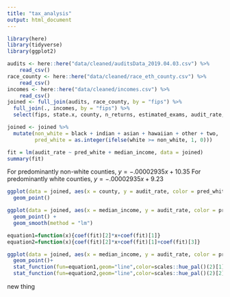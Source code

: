 ```yaml
---
title: "tax_analysis"
output: html_document
---
```


```r
library(here)
library(tidyverse)
library(ggplot2)
```

```r
audits <- here::here("data/cleaned/auditsData_2019.04.03.csv") %>%
    read_csv()
race_county <- here::here("data/cleaned/race_eth_county.csv") %>%
    read_csv()
incomes <- here::here("data/cleaned/incomes.csv") %>%
    read_csv()
joined <- full_join(audits, race_county, by = "fips") %>%
  full_join(., incomes, by = "fips") %>% 
  select(fips, state.x, county, n_returns, estimated_exams, audit_rate, white, black, indian, asian, hawaiian, other, two, non_his, hispanic, median_income) 
```

```r
joined <- joined %>%
  mutate(non_white = black + indian + asian + hawaiian + other + two, 
         pred_white = as.integer(ifelse(white >= non_white, 1, 0)))
```


```r
fit = lm(audit_rate ~ pred_white + median_income, data = joined)
summary(fit)
```
For predominantly non-white counties, $y = -.00002935x + 10.35$
For predominantly white counties, $y = -.00002935x + 9.23$

```r
ggplot(data = joined, aes(x = county, y = audit_rate, color = pred_white)) +
  geom_point() 
```

```r
ggplot(data = joined, aes(x = median_income, y = audit_rate, color = pred_white)) +
  geom_point() + 
  geom_smooth(method = "lm")
```


```r
equation1=function(x){coef(fit)[2]*x+coef(fit)[1]}
equation2=function(x){coef(fit)[2]*x+coef(fit)[1]+coef(fit)[3]}

ggplot(data = joined, aes(x = median_income, y = audit_rate, color = pred_white)) +
  geom_point()+
  stat_function(fun=equation1,geom="line",color=scales::hue_pal()(2)[1])+
  stat_function(fun=equation2,geom="line",color=scales::hue_pal()(2)[2])
```




new thing





